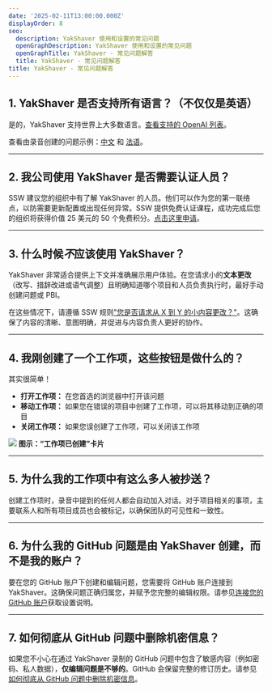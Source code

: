 ```yaml
---
date: '2025-02-11T13:00:00.000Z'
displayOrder: 8
seo:
  description: YakShaver 使用和设置的常见问题
  openGraphDescription: YakShaver 使用和设置的常见问题
  openGraphTitle: YakShaver - 常见问题解答
  title: YakShaver - 常见问题解答
title: YakShaver - 常见问题解答
---
```

## 1. YakShaver 是否支持所有语言？（不仅仅是英语）

是的，YakShaver 支持世界上大多数语言。[查看支持的 OpenAI 列表](https://github.com/openai/whisper?tab=readme-ov-file#available-models-and-languages)。

查看由录音创建的问题示例：[中文](https://github.com/SSWConsulting/Northwind365/issues/162) 和 [法语](https://github.com/SSWConsulting/Northwind365/issues/168)。

---

## 2. 我公司使用 YakShaver 是否需要认证人员？

SSW 建议您的组织中有了解 YakShaver 的人员。他们可以作为您的第一联络点，以防需要更新配置或出现任何异常。SSW 提供免费认证课程，成功完成后您的组织将获得价值 25 美元的 50 个免费积分。[点击这里申请](https://yakshaver.ai/certifications)。

---

## 3. 什么时候*不*应该使用 YakShaver？

YakShaver 非常适合提供上下文并准确展示用户体验。在您请求小的**文本更改**（改写、措辞改进或语气调整）且明确知道哪个项目和人员负责执行时，最好手动创建问题或 PBI。

在这些情况下，请遵循 SSW 规则["您是否请求从 X 到 Y 的小内容更改？"](https://www.ssw.com.au/rules/change-from-x-to-y)。这确保了内容的清晰、意图明确，并促进与内容负责人更好的协作。

---

## 4. 我刚创建了一个工作项，这些按钮是做什么的？

其实很简单！

* **打开工作项：** 在您首选的浏览器中打开该问题
* **移动工作项：** 如果您在错误的项目中创建了工作项，可以将其移动到正确的项目
* **关闭工作项：** 如果您误创建了工作项，可以关闭该工作项

![](/YakShaver/Docs/Work-Item-Card.png)
**图示：“工作项已创建”卡片**

---

## 5. 为什么我的工作项中有这么多人被抄送？

创建工作项时，录音中提到的任何人都会自动加入对话。对于项目相关的事项，主要联系人和所有项目成员也会被标记，以确保团队的可见性和一致性。

---

## 6. 为什么我的 GitHub 问题是由 YakShaver 创建，而不是我的账户？

要在您的 GitHub 账户下创建和编辑问题，您需要将 GitHub 账户连接到 YakShaver。这确保问题正确归属您，并赋予您完整的编辑权限。请参见[连接您的 GitHub 账户](/docs/connect-your-github-account)获取设置说明。

---

## 7. 如何彻底从 GitHub 问题中删除机密信息？

如果您不小心在通过 YakShaver 录制的 GitHub 问题中包含了敏感内容（例如密码、私人数据），**仅编辑问题是不够的**。GitHub 会保留完整的修订历史。请参见[如何彻底从 GitHub 问题中删除机密信息](https://www.ssw.com.au/rules/remove-confidential-information-from-github)。
